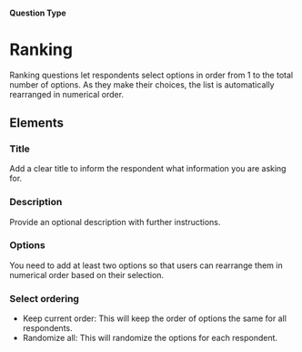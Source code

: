 
#### Question Type

# Ranking

Ranking questions let respondents select options in order from 1 to the total number of options. As they make their choices, the list is automatically rearranged in numerical order.

<SurveyEmbed surveyUrl="https://app.formbricks.com/s/z6s84x9wbyk0yqqtfaz238px" />

## Elements
<MdxImage
  src={Ranking}
  alt="Overview of Ranking question type"
  quality="100"
  className="max-w-full rounded-lg sm:max-w-3xl"
/>

### Title
Add a clear title to inform the respondent what information you are asking for.

### Description
Provide an optional description with further instructions.

### Options
You need to add at least two options so that users can rearrange them in numerical order based on their selection.

### Select ordering
- Keep current order: This will keep the order of options the same for all respondents.
- Randomize all: This will randomize the options for each respondent.

